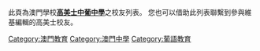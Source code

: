 此頁為澳門學校'''[[高美士中葡中學|高美士中葡中學]]'''之校友列表。
您也可以借助此列表聯繫到參與維基編輯的高美士校友。

[[Category:澳門教育|Category:澳門教育]]
[[Category:澳門中學|Category:澳門中學]]
[[Category:葡語教育|Category:葡語教育]]